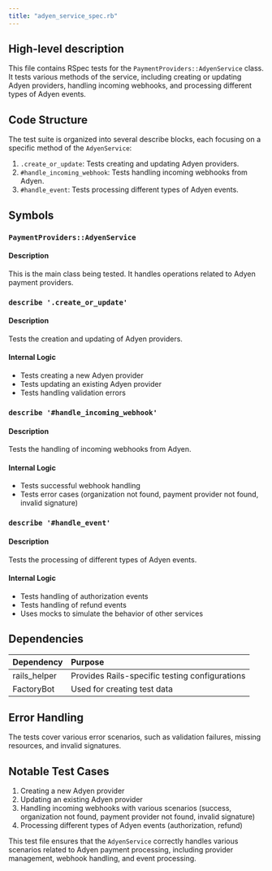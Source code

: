 ```yaml
---
title: "adyen_service_spec.rb"
---
```


## High-level description
This file contains RSpec tests for the `PaymentProviders::AdyenService` class. It tests various methods of the service, including creating or updating Adyen providers, handling incoming webhooks, and processing different types of Adyen events.

## Code Structure
The test suite is organized into several describe blocks, each focusing on a specific method of the `AdyenService`:
1. `.create_or_update`: Tests creating and updating Adyen providers.
2. `#handle_incoming_webhook`: Tests handling incoming webhooks from Adyen.
3. `#handle_event`: Tests processing different types of Adyen events.

## Symbols

### `PaymentProviders::AdyenService`
#### Description
This is the main class being tested. It handles operations related to Adyen payment providers.

### `describe '.create_or_update'`
#### Description
Tests the creation and updating of Adyen providers.

#### Internal Logic
- Tests creating a new Adyen provider
- Tests updating an existing Adyen provider
- Tests handling validation errors

### `describe '#handle_incoming_webhook'`
#### Description
Tests the handling of incoming webhooks from Adyen.

#### Internal Logic
- Tests successful webhook handling
- Tests error cases (organization not found, payment provider not found, invalid signature)

### `describe '#handle_event'`
#### Description
Tests the processing of different types of Adyen events.

#### Internal Logic
- Tests handling of authorization events
- Tests handling of refund events
- Uses mocks to simulate the behavior of other services

## Dependencies
| Dependency | Purpose |
|:-----------|:--------|
| rails_helper | Provides Rails-specific testing configurations |
| FactoryBot | Used for creating test data |

## Error Handling
The tests cover various error scenarios, such as validation failures, missing resources, and invalid signatures.

## Notable Test Cases
1. Creating a new Adyen provider
2. Updating an existing Adyen provider
3. Handling incoming webhooks with various scenarios (success, organization not found, payment provider not found, invalid signature)
4. Processing different types of Adyen events (authorization, refund)

This test file ensures that the `AdyenService` correctly handles various scenarios related to Adyen payment processing, including provider management, webhook handling, and event processing.